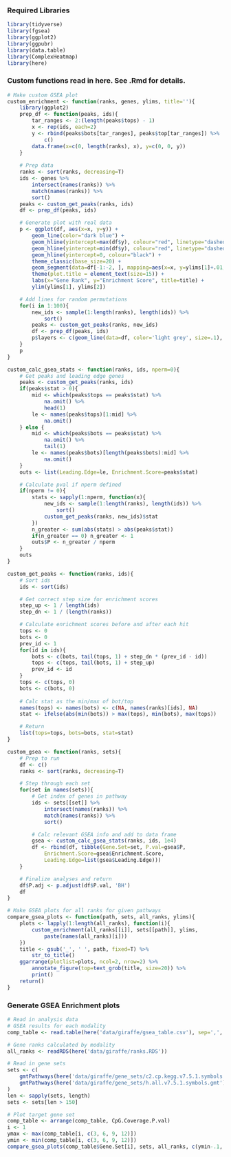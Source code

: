 ### Required Libraries
```{r}
library(tidyverse)
library(fgsea)
library(ggplot2)
library(ggpubr)
library(data.table)
library(ComplexHeatmap)
library(here)
```

### Custom functions read in here. See .Rmd for details.
```{r, include=F}
# Make custom GSEA plot
custom_enrichment <- function(ranks, genes, ylims, title=''){
    library(ggplot2)
    prep_df <- function(peaks, ids){
        tar_ranges <- 2:(length(peaks$tops) - 1)
        x <- rep(ids, each=2)
        y <- rbind(peaks$bots[tar_ranges], peaks$top[tar_ranges]) %>%
            c()
        data.frame(x=c(0, length(ranks), x), y=c(0, 0, y))
    }
    
    # Prep data
    ranks <- sort(ranks, decreasing=T)
    ids <- genes %>%
        intersect(names(ranks)) %>%
        match(names(ranks)) %>%
        sort()
    peaks <- custom_get_peaks(ranks, ids)
    df <- prep_df(peaks, ids)

    # Generate plot with real data
    p <- ggplot(df, aes(x=x, y=y)) + 
        geom_line(color="dark blue") + 
        geom_hline(yintercept=max(df$y), colour="red", linetype="dashed") + 
        geom_hline(yintercept=min(df$y), colour="red", linetype="dashed") + 
        geom_hline(yintercept=0, colour="black") + 
        theme_classic(base_size=20) +
        geom_segment(data=df[-1:-2, ], mapping=aes(x=x, y=ylims[1]+.01, xend=x, yend=ylims[1]+0.05), size=0.2) +
        theme(plot.title = element_text(size=15)) +
        labs(x="Gene Rank", y="Enrichment Score", title=title) + 
        ylim(ylims[1], ylims[2])

    # Add lines for random permutations
    for(i in 1:100){
        new_ids <- sample(1:length(ranks), length(ids)) %>%
            sort()
        peaks <- custom_get_peaks(ranks, new_ids)
        df <- prep_df(peaks, ids)
        p$layers <- c(geom_line(data=df, color='light grey', size=.1), p$layers)
    }
    p
}

custom_calc_gsea_stats <- function(ranks, ids, nperm=0){
    # Get peaks and leading edge genes
    peaks <- custom_get_peaks(ranks, ids)
    if(peaks$stat > 0){
        mid <- which(peaks$tops == peaks$stat) %>%
            na.omit() %>%
            head(1)
        le <- names(peaks$tops)[1:mid] %>%
            na.omit()
    } else {
        mid <- which(peaks$bots == peaks$stat) %>%
            na.omit() %>%
            tail(1)
        le <- names(peaks$bots)[length(peaks$bots):mid] %>%
            na.omit()
    }
    outs <- list(Leading.Edge=le, Enrichment.Score=peaks$stat)

    # Calculate pval if nperm defined
    if(nperm != 0){
        stats <- sapply(1:nperm, function(x){
            new_ids <- sample(1:length(ranks), length(ids)) %>%
                sort()
            custom_get_peaks(ranks, new_ids)$stat
        })
        n_greater <- sum(abs(stats) > abs(peaks$stat))
        if(n_greater == 0) n_greater <- 1
        outs$P <- n_greater / nperm
    }
    outs
}

custom_get_peaks <- function(ranks, ids){
    # Sort ids
    ids <- sort(ids)

    # Get correct step size for enrichment scores
    step_up <- 1 / length(ids)
    step_dn <- 1 / (length(ranks))

    # Calculate enrichment scores before and after each hit
    tops <- 0
    bots <- 0
    prev_id <- 1
    for(id in ids){
        bots <- c(bots, tail(tops, 1) + step_dn * (prev_id - id))
        tops <- c(tops, tail(bots, 1) + step_up)
        prev_id <- id
    }
    tops <- c(tops, 0)
    bots <- c(bots, 0)
    
    # Calc stat as the min/max of bot/top
    names(tops) <- names(bots) <- c(NA, names(ranks)[ids], NA)
    stat <- ifelse(abs(min(bots)) > max(tops), min(bots), max(tops))

    # Return
    list(tops=tops, bots=bots, stat=stat)
}

custom_gsea <- function(ranks, sets){
    # Prep to run
    df <- c()
    ranks <- sort(ranks, decreasing=T)

    # Step through each set
    for(set in names(sets)){
        # Get index of genes in pathway
        ids <- sets[[set]] %>%
            intersect(names(ranks)) %>%
            match(names(ranks)) %>%
            sort()

        # Calc relevant GSEA info and add to data frame
        gsea <- custom_calc_gsea_stats(ranks, ids, 1e4)
        df <- rbind(df, tibble(Gene.Set=set, P.val=gsea$P, 
            Enrichment.Score=gsea$Enrichment.Score, 
            Leading.Edge=list(gsea$Leading.Edge)))
    }

    # Finalize analyses and return
    df$P.adj <- p.adjust(df$P.val, 'BH')
    df
}

# Make GSEA plots for all ranks for given pathways
compare_gsea_plots <- function(path, sets, all_ranks, ylims){
    plots <- lapply(1:length(all_ranks), function(i){
        custom_enrichment(all_ranks[[i]], sets[[path]], ylims,
            paste(names(all_ranks)[i]))
    })
    title <- gsub('_', ' ', path, fixed=T) %>%
        str_to_title()
    ggarrange(plotlist=plots, ncol=2, nrow=2) %>%
        annotate_figure(top=text_grob(title, size=20)) %>%
        print()
    return()
}
```

### Generate GSEA Enrichment plots
```{r, fig.height=12, fig.width=12}
# Read in analysis data
# GSEA results for each modality
comp_table <- read.table(here('data/giraffe/gsea_table.csv'), sep=',', header=T)

# Gene ranks calculated by modality
all_ranks <- readRDS(here('data/giraffe/ranks.RDS'))

# Read in gene sets
sets <- c(
    gmtPathways(here('data/giraffe/gene_sets/c2.cp.kegg.v7.5.1.symbols.gmt')),
    gmtPathways(here('data/giraffe/gene_sets/h.all.v7.5.1.symbols.gmt'))
)
len <- sapply(sets, length)
sets <- sets[len > 150]

# Plot target gene set
comp_table <- arrange(comp_table, CpG.Coverage.P.val)
i <- 1
ymax <- max(comp_table[i, c(3, 6, 9, 12)])
ymin <- min(comp_table[i, c(3, 6, 9, 12)])
compare_gsea_plots(comp_table$Gene.Set[i], sets, all_ranks, c(ymin-.1, ymax))
```
